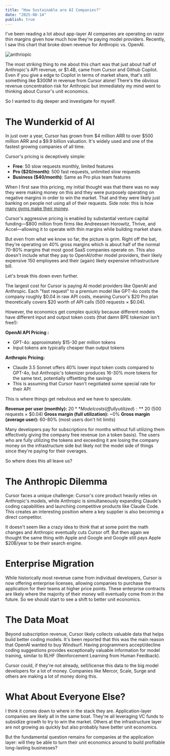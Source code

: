 ```yaml
---
title: "How Sustainable are AI Companies?"
date: "2025-08-14"
publish: true
---
```


I've been reading a lot about app-layer AI companies are operating on razor thin margins given how much how they're paying model providers. Recently, I saw this chart that broke down revenue for Anthropic vs. OpenAI.

![anthriopic](/anthropic-revenue.png)

The most striking thing to me about this chart was that just about half of Anthropic's API revenue, or $1.4B, came from Cursor and Github Copilot. Even if you give a edge to Copilot in terms of market share, that's still something like $300M in revenue from Cursor alone! There's the obvious revenue concentration risk for Anthropic but immediately my mind went to thinking about Cursor's unit economics.

So I wanted to dig deeper and investigate for myself.

# The Wunderkid of AI

In just over a year, Cursor has grown from $4 million ARR to over $500 million ARR and a $9.9 billion valuation. It's widely used and one of the fastest growing companies of all time.

Cursor's pricing is deceptively simple:

- **Free**: 50 slow requests monthly, limited features
- **Pro ($20/month)**: 500 fast requests, unlimited slow requests
- **Business ($40/month)**: Same as Pro plus team features

When I first saw this pricing, my initial thought was that there was no way they were making money on this and they were purposely operating on negative margins in order to win the market. That and they were likely just banking on people not using all of their requests. Side note: this is how [many gyms make their money](https://www.npr.org/sections/money/2014/12/30/373996649/why-we-sign-up-for-gym-memberships-but-don-t-go-to-the-gym#:~:text=Gyms%20have%20built%20their%20business,like%20hotels%20and%20fancy%20restaurants.).

Cursor's aggressive pricing is enabled by substantial venture capital funding—$800 million from firms like Andreessen Horowitz, Thrive, and Accel—allowing it to operate with thin margins while building market share.

But even from what we know so far, the picture is grim. Right off the bat, they're operating on 40% gross margins which is about half of the normal 70-80% margins that most good SaaS companies operate on. This also doesn't include what they pay to OpenAI/other model providers, their likely expensive 150 employees and their (again) likely expensive infrastructure bill.

Let's break this down even further.

The largest cost for Cursor is paying AI model providers like OpenAI and Anthropic. Each "fast request" to a premium model like GPT-4o costs the company roughly $0.04 in raw API costs, meaning Cursor's $20 Pro plan theoretically covers $20 worth of API calls (500 requests × $0.04).

However, the economics get complex quickly because different models have different input and output token costs (that damn BPE tokenizer isn't free!):

**OpenAI API Pricing :**

- GPT-4o: approximately $15-30 per million tokens
- Input tokens are typically cheaper than output tokens

**Anthropic Pricing:**

- Claude 3.5 Sonnet offers 40% lower input token costs compared to GPT-4o, but Anthropic's tokenizer produces 16-30% more tokens for the same text, potentially offsetting the savings
- This is assuming that Cursor hasn't negotiated some special rate for their API

This is where things get nebulous and we have to speculate.

**Revenue per user (monthly):** $20
**Model costs (if fully utilized):** ~$20 (500 requests × $0.04)
**Gross margin (full utilization):** ~0%
**Gross margin (average user):** 60-80% (most users don't hit limits)

Many developers pay for subscriptions for months without full utilizing them effectively giving the company free revenue (on a token basis). The users who are fully utilizing the tokens and exceeding it are losing the company money on the infrastructure side but likely not the model side of things since they're paying for their overages.

So where does this all leave us?

# The Anthropic Dilemma

Cursor faces a unique challenge: Cursor's core product heavily relies on Anthropic's models, while Anthropic is simultaneously expanding Claude's coding capabilities and launching competitive products like Claude Code. This creates an interesting position where a key supplier is also becoming a direct competitor.

It doesn't seem like a crazy idea to think that at some point the math changes and Anthropic eventually cuts Cursor off. But then again we thought the same thing with Apple and Google and Google still pays Apple $20B/year to be their search engine.

# Enterprise Migration

While historically most revenue came from individual developers, Cursor is now offering enterprise licenses, allowing companies to purchase the application for their teams at higher price points. These enterprise contracts are likely where the majority of their money will eventually come from in the future. So we should start to see a shift to better unit economics.

# The Data Moat

Beyond subscription revenue, Cursor likely collects valuable data that helps build better coding models. It's been reported that this was the main reason that OpenAI wanted to buy Windsurf. Having programmers accept/decline coding suggestions provides exceptionally valuable information for model training, similar to RLHF (Reinforcement Learning from Human Feedback).

Cursor could, if they're not already, sell/license this data to the big model developers for a lot of money. Companies like Mercor, Scale, Surge and others are making a lot of money doing this.

# What About Everyone Else?

I think it comes down to where in the stack they are. Application-layer companies are likely all in the same boat. They're all leveraging VC funds to subsidize growth to try to win the market. Others at the infrastructure layer are not growing as quickly but also probably have better unit economics.

But the fundamental question remains for companies at the application layer: will they be able to turn their unit economics around to build profitable long-lasting businesses?

